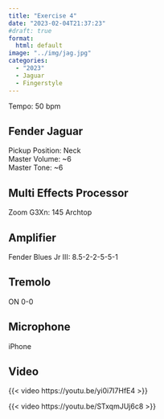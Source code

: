 ```yaml
---
title: "Exercise 4"
date: "2023-02-04T21:37:23"
#draft: true
format: 
  html: default
image: "../img/jag.jpg"
categories:
  - "2023"
  - Jaguar
  - Fingerstyle
---
```


Tempo: 50 bpm

## Fender Jaguar
Pickup Position: Neck\
Master Volume: ~6\
Master Tone: ~6 
    
## Multi Effects Processor
Zoom G3Xn: 145 Archtop
    
## Amplifier
Fender Blues Jr III: 8.5-2-2-5-5-1

## Tremolo 
ON 0-0
    
## Microphone 
iPhone

## Video

{{< video https://youtu.be/yi0i7I7HfE4 >}}

{{< video https://youtu.be/STxqmJUj6c8 >}}
